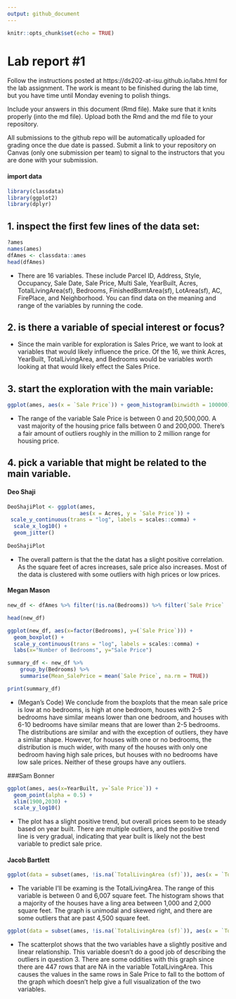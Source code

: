 ```yaml
---
output: github_document
---
```


<!-- README.md is generated from README.Rmd. Please edit the README.Rmd file -->


```r
knitr::opts_chunk$set(echo = TRUE)
```

# Lab report #1

Follow the instructions posted at https://ds202-at-isu.github.io/labs.html for the lab assignment. The work is meant to be finished during the lab time, but you have time until Monday evening to polish things.

Include your answers in this document (Rmd file). Make sure that it knits properly (into the md file). Upload both the Rmd and the md file to your repository.  

All submissions to the github repo will be automatically uploaded for grading once the due date is passed.
Submit a link to your repository on Canvas (only one submission per team) to signal to the instructors that you are done with your submission.

#### import data
```r
library(classdata)
library(ggplot2)
library(dplyr)
```

## 1. inspect the first few lines of the data set:
```r
?ames
names(ames)
dfAmes <- classdata::ames
head(dfAmes)
```
- There are 16 variables. These include Parcel ID, Address, Style, Occupancy, Sale Date, Sale Price, Multi Sale, YearBuilt, Acres, TotalLivingArea(sf), Bedrooms, FinishedBsmtArea(sf), LotArea(sf), AC, FirePlace, and Neighborhood. You can find data on the meaning and range of the variables by running the code.


## 2. is there a variable of special interest or focus?

- Since the main varible for exploration is Sales Price, we want to look at variables that would likely influence the price. Of the 16, we think Acres, YearBuilt, TotalLivingArea, and Bedrooms would be variables worth looking at that would likely effect the Sales Price.

## 3. start the exploration with the main variable:
```r
ggplot(ames, aes(x = `Sale Price`)) + geom_histogram(binwidth = 100000)
```

- The range of the variable Sale Price is between 0 and 20,500,000. A vast majority of the housing price falls between 0 and 200,000. There's a fair amount of outliers roughly in the million to 2 million range for housing price.

## 4. pick a variable that might be related to the main variable.

#### Deo Shaji
```r
DeoShajiPlot <- ggplot(ames, 
                       aes(x = Acres, y = `Sale Price`)) +
 scale_y_continuous(trans = "log", labels = scales::comma) +
  scale_x_log10() +
  geom_jitter()
  
DeoShajiPlot
```
  
- The overall pattern is that the the datat has a slight positive correlation. As the square feet of acres increases, sale price also increases. Most of the data is clustered with some outliers with high prices or low prices. 


#### Megan Mason
``` r

new_df <- dfAmes %>% filter(!is.na(Bedrooms)) %>% filter(`Sale Price` != 0) %>% select("Bedrooms", "Sale Price")

head(new_df)

ggplot(new_df, aes(x=factor(Bedrooms), y=(`Sale Price`))) +
  geom_boxplot() +
  scale_y_continuous(trans = "log", labels = scales::comma) +
  labs(x="Number of Bedrooms", y="Sale Price")

summary_df <- new_df %>%
    group_by(Bedrooms) %>%
    summarise(Mean_SalePrice = mean(`Sale Price`, na.rm = TRUE))

print(summary_df)

```

- (Megan's Code) We conclude from the boxplots that the mean sale price is low at no bedrooms, is high at one bedroom, houses with 2-5 bedrooms have similar means lower than one bedroom, and houses with 6-10 bedrooms have similar means that are lower than 2-5 bedrooms. The distributions are similar and with the exception of outliers, they have a similar shape. However, for houses with one or no bedrooms, the distribution is much wider, with many of the houses with only one bedroom having high sale prices, but houses with no bedrooms have low sale prices. Neither of these groups have any outliers.

###Sam Bonner
``` r
ggplot(ames, aes(x=YearBuilt, y=`Sale Price`)) +
  geom_point(alpha = 0.5) +
  xlim(1900,2030) +
  scale_y_log10()

```
  
  - The plot has a slight positive trend, but overall prices seem to be steady based on year built. There are multiple outliers, and the positive trend line is very gradual, indicating that year built is likely not the best variable to predict sale price.


#### Jacob Bartlett
```r
ggplot(data = subset(ames, !is.na(`TotalLivingArea (sf)`)), aes(x = `TotalLivingArea (sf)`)) + geom_histogram(binwidth = 100)
```

 - The variable I'll be examing is the TotalLivingArea. The range of this variable is between 0 and 6,007 square feet. The histogram shows that a majority of the houses have a ling area between 1,000 and 2,000 square feet. The graph is unimodal and skewed right, and there are some outliers that are past 4,500 square feet.
 
```r
ggplot(data = subset(ames, !is.na(`TotalLivingArea (sf)`)), aes(x = `TotalLivingArea (sf)`, y = log(`Sale Price`))) + geom_point()
```
 
 - The scatterplot shows that the two variables have a slightly positive and linear relationship. This variable doesn't do a good job of describing the outliers in question 3. There are some oddities with this graph since there are 447 rows that are NA in the variable TotalLivingArea. This causes the values in the same rows in Sale Price to fall to the bottom of the graph which doesn't help give a full visualization of the two variables.
